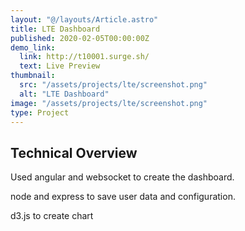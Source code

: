 ```yaml
---
layout: "@/layouts/Article.astro"
title: LTE Dashboard
published: 2020-02-05T00:00:00Z
demo_link:
  link: http://t10001.surge.sh/
  text: Live Preview
thumbnail:
  src: "/assets/projects/lte/screenshot.png"
  alt: "LTE Dashboard"
image: "/assets/projects/lte/screenshot.png"
type: Project
---
```


## Technical Overview

Used angular and websocket to create the dashboard.

node and express to save user data and configuration.

d3.js to create chart
